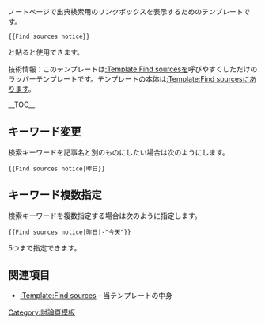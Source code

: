 {{Documentation subpage}}
{{缺乏中文說明}}
ノートページで出典検索用のリンクボックスを表示するためのテンプレートです。
 <nowiki>{{Find sources notice}}</nowiki>
と貼ると使用できます。

技術情報：このテンプレートは[[:Template:Find sources]]を呼びやすくしただけのラッパーテンプレートです。テンプレートの本体は[[:Template:Find sources]]にあります。

__TOC__
== キーワード変更 ==
検索キーワードを記事名と別のものにしたい場合は次のようにします。
 <nowiki>{{Find sources notice|昨日}}</nowiki>
 {{Find sources notice|昨日}}

== キーワード複数指定 ==
検索キーワードを複数指定する場合は次のように指定します。
 <nowiki>{{Find sources notice|昨日|-"今天"}}</nowiki>
 {{Find sources notice|昨日|-"今天"}}
5つまで指定できます。

<!-- ''このテンプレートが貼り付けられたページに適用するカテゴリはありません''。 -->
== 関連項目 ==
* [[:Template:Find sources]] - 当テンプレートの中身
<includeonly>
<!-- カテゴリと言語間リンクは以下に追加してください -->
[[Category:討論頁模板]]

</includeonly>